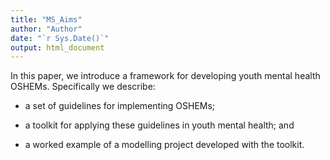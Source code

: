 ```yaml
---
title: "MS_Aims"
author: "Author"
date: "`r Sys.Date()`"
output: html_document
---
```


<!-- Add aims text here -->
In this paper, we introduce a framework for developing youth mental health OSHEMs. Specifically we describe:

- a set of guidelines for implementing OSHEMs;

- a toolkit for applying these guidelines in youth mental health; and

- a worked example of a modelling project developed with the toolkit.

<!-- We have consolidated and refined these and other recommended guidelines for OSHEMs as part of a framework for developing an open source model of youth mental health.  --> 